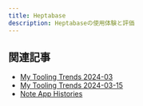 ```yaml
---
title: Heptabase
description: Heptabaseの使用体験と評価
---
```


## 関連記事

- [My Tooling Trends 2024-03](https://www.nitaking.dev/my-tooling-trands-2024-03/)
- [My Tooling Trends 2024-03-15](https://www.nitaking.dev/my-tooling-trends-2024-03-15/)
- [Note App Histories](./note-app-histories)
